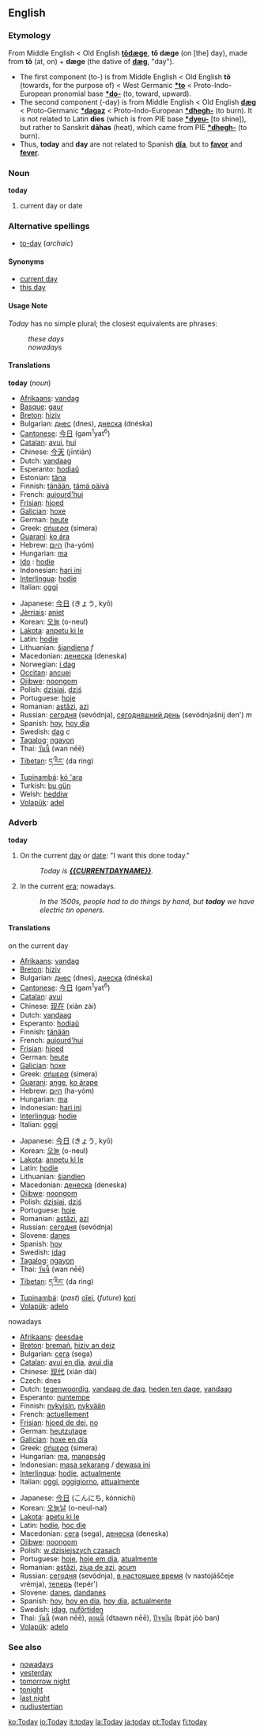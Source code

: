 ==English==

===Etymology===
From Middle English < Old English '''[[todæge|tōdæge]]''', '''tō dæge''' (on [the] day), made from '''tō''' (at, on) + '''dæge''' (the dative of '''[[dæg]]''', "day").
*The first component (to-) is from Middle English < Old English '''tō''' (towards, for the purpose of) < West Germanic '''[[*to]]''' < Proto-Indo-European pronomial base '''[[*do-]]''' (to, toward, upward).
*The second component (-day) is from Middle English < Old English '''[[dæg]]''' < Proto-Germanic '''[[*dagaz]]''' < Proto-Indo-European '''[[*dhegh-]]''' (to burn). It is not related to Latin '''dies''' (which is from PIE base '''[[*dyeu-]]''' [to shine]), but rather to Sanskrit '''dāhas''' (heat), which came from PIE '''[[*dhegh-]]''' (to burn).
*Thus, '''today''' and '''day''' are not related to Spanish '''[[día]]''', but to '''[[favor]]''' and '''[[fever]]'''.

===Noun===
'''today'''

# current day or date

===Alternative spellings===
*[[to-day]] (''archaic'')

====Synonyms====
*[[current day]]
*[[this day]]

====Usage Note====
''Today'' has no simple plural; the closest equivalents are phrases:
: ''these days''
: ''nowadays''

====Translations====
'''today''' (''noun'')
{{top}}
*[[Afrikaans]]: [[vandag]]
*[[Basque]]: [[gaur]]
*[[Breton]]: [[hiziv]]
*Bulgarian: [[днес]] (dnes), [[днеска]] (dnéska)
*[[Cantonese]]: [[今日]] (gam<sup>1</sup>yat<sup>6</sup>)
*[[Catalan]]: [[avui]], [[hui]]
*Chinese: [[今天]] (jīntiān)
*Dutch: [[vandaag]]
*Esperanto: [[hodiaŭ]]
*Estonian: [[täna]]
*Finnish: [[tänään]], [[tämä päivä]]
*French: [[aujourd'hui]]
*[[Frisian]]: [[hjoed]]
*[[Galician]]: [[hoxe]]
*German: [[heute]]
*Greek: [[σήμερα]] (símera)
*[[Guaraní]]: [[ko ára]]
*Hebrew: [[היום]] (ha-yóm)
*Hungarian: [[ma]]
*[[Ido]] : [[hodie]]
*Indonesian: [[hari ini]]
*[[Interlingua]]: [[hodie]]
*Italian: [[oggi]]
{{mid}}
*Japanese: [[今日]] (きょう, kyō)
*[[Jèrriais]]: [[aniet]]
*Korean: [[오늘]] (o-neul)
*[[Lakota]]: [[anpetu ki le]]
*Latin: [[hodie]]
*Lithuanian: [[šiandiena]] ''f''
*Macedonian: [[денеска]] (deneska)
*Norwegian: [[i dag]]
*[[Occitan]]: [[ancuei]]
*[[Ojibwe]]: [[noongom]]
*Polish: [[dzisiaj]], [[dziś]]
*Portuguese: [[hoje]]
*Romanian: [[astăzi]], [[azi]]
*Russian: [[сегодня]] (sevódnja), [[сегодняшний день]] (sevódnjašnij den') ''m''
*Spanish: [[:es:hoy|hoy]], [[hoy día]]
*Swedish: [[dag]] ''c''
*[[Tagalog]]: [[ngayon]]
*Thai: [[วันนี้]] (wan nēē)
*[[Tibetan]]: [[ད་རིང་]] (da ring)
*[[Tupinambá]]: [[kó 'ara]]
*Turkish: [[bu gün]]
*Welsh: [[heddiw]]
*[[Volapük]]: [[adel]]
{{bottom}}

===Adverb===
'''today'''
#On the current [[day]] or [[date]]: "I want this done today."
#: ''Today is '''[[{{CURRENTDAYNAME}}]]'''.''
#In the current [[era]]; nowadays.
#: ''In the 1500s, people had to do things by hand, but '''today''' we have electric tin openers.''

====Translations====
;on the current day
{{top}}
*[[Afrikaans]]: [[vandag]]
*[[Breton]]: [[hiziv]]
*Bulgarian: [[днес]] (dnes), [[днеска]] (dnéska)
*[[Cantonese]]: [[今日]] (gam<sup>1</sup>yat<sup>6</sup>)
*[[Catalan]]: [[avui]]
*Chinese: [[现在]] (xiàn zài)
*Dutch: [[vandaag]]
*Esperanto: [[hodiaŭ]]
*Finnish: [[tänään]]
*French: [[aujourd'hui]]
*[[Frisian]]: [[hjoed]]
*German: [[heute]]
*[[Galician]]: [[hoxe]]
*Greek: [[σήμερα]] (símera)
*[[Guarani]]: [[ange]], [[ko árape]]
*Hebrew: [[היום]] (ha-yóm)
*Hungarian: [[ma]]
*Indonesian: [[hari ini]]
*[[Interlingua]]: [[hodie]]
*Italian: [[oggi]]
{{mid}}
*Japanese: [[今日]] (きょう, kyō)
*Korean: [[오늘]] (o-neul)
*[[Lakota]]: [[anpetu ki le]]
*Latin: [[hodie]]
*Lithuanian: [[šiandien]]
*Macedonian: [[денеска]] (deneska)
*[[Ojibwe]]: [[noongom]]
*Polish: [[dzisiaj]], [[dziś]]
*Portuguese: [[hoje]]
*Romanian: [[astăzi]], [[azi]]
*Russian: [[сегодня]] (sevódnja)
*Slovene: [[danes]]
*Spanish: [[:es:hoy|hoy]]
*Swedish: [[idag]]
*[[Tagalog]]: [[ngayon]]
*Thai: [[วันนี้]] (wan nēē)
*[[w:Tibetan language|Tibetan]]: [[ད་རིང་]] (da ring)
*[[Tupinambá]]: (''past'') [[oîeí]], (''future'') [[kori]]
*[[Volapük]]: [[adelo]]
{{bottom}}

;nowadays
{{top}}
*[[Afrikaans]]: [[deesdae]]
*[[Breton]]: [[bremañ]], [[hiziv an deiz]]
*Bulgarian: [[сега]] (sega)
*[[Catalan]]: [[avui en dia]], [[avui dia]]
*Chinese: [[现代]] (xiàn dài)
*Czech: dnes
*Dutch: [[tegenwoordig]], [[vandaag de dag]], [[heden ten dage]], [[vandaag]]
*Esperanto: [[nuntempe]]
*Finnish: [[nykyisin]], [[nykyään]]
*French: [[actuellement]]
*[[Frisian]]: [[hjoed de dei]], [[no#Frisian|no]]
*German: [[heutzutage]]
*[[Galician]]: [[hoxe en día]]
*Greek: [[σήμερα]] (símera)
*Hungarian: [[ma]], [[manapság]]
*Indonesian: [[masa sekarang]] / [[dewasa ini]]
*[[Interlingua]]: [[hodie]], [[actualmente]]
*Italian: [[oggi]], [[oggigiorno]], [[attualmente]]
{{mid}}
*Japanese: [[今日]] (こんにち, kónnichi)
*Korean: [[오늘날]] (o-neul-nal)
*[[Lakota]]: [[apetu ki le]]
*Latin: [[hodie]], [[hoc die]]
*Macedonian: [[сега]] (sega), [[денеска]] (deneska)
*[[Ojibwe]]: [[noongom]]
*Polish: [[w dzisiejszych czasach]]
*Portuguese: [[hoje]], [[hoje em dia]], [[atualmente]]
*Romanian: [[astăzi]], [[ziua de azi]], [[acum]]
*Russian: [[сегодня]] (sevódnja), [[в настоящее время]] (v nastojáščeje vrémja), [[теперь]] (tepér')
*Slovene: [[danes]], [[dandanes]]
*Spanish: [[:es:hoy|hoy]], [[:es:hoy en día|hoy en día]], [[:es:hoy día|hoy día]], [[:es:actualmente|actualmente]]
*Swedish: [[idag]], [[nuförtiden]]
*Thai: [[วันนี้]] (wan nēē), [[ตอนนี้]] (dtaawn nēē), [[ปัจจุบัน]] (bpàt jòò ban)
*[[Volapük]]: [[adelo]]
{{bottom}}

===See also===
*[[nowadays]]
*[[yesterday]]
*[[tomorrow night]]
*[[tonight]]
*[[last night]]
*[[nudiustertian]]

[[ko:Today]]
[[io:Today]]
[[it:today]]
[[la:Today]]
[[ja:today]]
[[pt:Today]]
[[fi:today]]